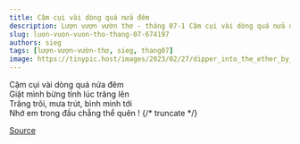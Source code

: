 ```yaml
---
title: Cặm cụi vài dòng quá nửa đêm
description: Lượn vượn vườn thơ - tháng 07-1 Cặm cụi vài dòng quá nửa đêm Giật mình bừng tỉnh lúc trăng lên
slug: luon-vuon-vuon-tho-thang-07-674197
authors: sieg
tags: [lượn-vượn-vườn-thơ, sieg, thang07]
image: https://tinypic.host/images/2023/02/27/dipper_into_the_ether_by_shootingstarlogbook_derwkxo-fullview.th.jpg
---
```


Cặm cụi vài dòng quá nửa đêm\
Giật mình bừng tỉnh lúc trăng lên\
Trăng trôi, mưa trút, bình minh tới\
Nhớ em trong đầu chẳng thể quên !
{/* truncate */}


[Source](https://www.facebook.com/ape.poem/posts/pfbid0293s8JuTCQNqtqY3Jk4cmoGAdQNGRVUMGECTBn8WYYggofNvoioVuWENLmup7Bp4sl)
